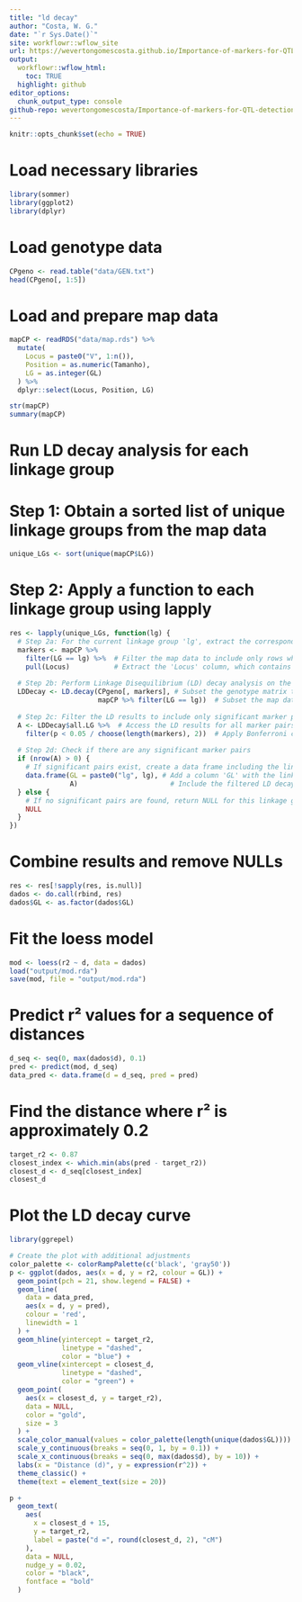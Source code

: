 ```yaml
---
title: "ld decay"
author: "Costa, W. G."
date: "`r Sys.Date()`"
site: workflowr::wflow_site
url: https://wevertongomescosta.github.io/Importance-of-markers-for-QTL-detection-by-machine-learning-methods/
output:
  workflowr::wflow_html:
    toc: TRUE
  highlight: github
editor_options:
  chunk_output_type: console
github-repo: wevertongomescosta/Importance-of-markers-for-QTL-detection-by-machine-learning-methods
---
```


```r
knitr::opts_chunk$set(echo = TRUE)
```

# Load necessary libraries

```r
library(sommer)
library(ggplot2)
library(dplyr)
```

# Load genotype data

```r
CPgeno <- read.table("data/GEN.txt")
head(CPgeno[, 1:5])
```

# Load and prepare map data

```r
mapCP <- readRDS("data/map.rds") %>%
  mutate(
    Locus = paste0("V", 1:n()),
    Position = as.numeric(Tamanho),
    LG = as.integer(GL)
  ) %>%
  dplyr::select(Locus, Position, LG)

str(mapCP)
summary(mapCP)
```

# Run LD decay analysis for each linkage group

# Step 1: Obtain a sorted list of unique linkage groups from the map data

```r
unique_LGs <- sort(unique(mapCP$LG))
```

# Step 2: Apply a function to each linkage group using lapply
```r
res <- lapply(unique_LGs, function(lg) {
  # Step 2a: For the current linkage group 'lg', extract the corresponding marker names
  markers <- mapCP %>%
    filter(LG == lg) %>%  # Filter the map data to include only rows where LG equals the current linkage group
    pull(Locus)           # Extract the 'Locus' column, which contains marker names
  
  # Step 2b: Perform Linkage Disequilibrium (LD) decay analysis on the genotype data for these markers
  LDDecay <- LD.decay(CPgeno[, markers], # Subset the genotype matrix to include only the columns for the current markers
                      mapCP %>% filter(LG == lg))  # Subset the map data to include only the current linkage group
  
  # Step 2c: Filter the LD results to include only significant marker pairs after Bonferroni correction
  A <- LDDecay$all.LG %>%  # Access the LD results for all marker pairs
    filter(p < 0.05 / choose(length(markers), 2))  # Apply Bonferroni correction to adjust the p-value threshold
  
  # Step 2d: Check if there are any significant marker pairs
  if (nrow(A) > 0) {
    # If significant pairs exist, create a data frame including the linkage group identifier
    data.frame(GL = paste0("lg", lg), # Add a column 'GL' with the linkage group name (e.g., 'lg1', 'lg2', etc.)
               A)                       # Include the filtered LD decay results
  } else {
    # If no significant pairs are found, return NULL for this linkage group
    NULL
  }
})
```



# Combine results and remove NULLs
```r
res <- res[!sapply(res, is.null)]
dados <- do.call(rbind, res)
dados$GL <- as.factor(dados$GL)
```



# Fit the loess model
```r
mod <- loess(r2 ~ d, data = dados)
load("output/mod.rda")
save(mod, file = "output/mod.rda")
```

# Predict r² values for a sequence of distances
```r

d_seq <- seq(0, max(dados$d), 0.1)
pred <- predict(mod, d_seq)
data_pred <- data.frame(d = d_seq, pred = pred)
```

# Find the distance where r² is approximately 0.2
```r
target_r2 <- 0.87
closest_index <- which.min(abs(pred - target_r2))
closest_d <- d_seq[closest_index]
closest_d
```

# Plot the LD decay curve
```r
library(ggrepel)

# Create the plot with additional adjustments
color_palette <- colorRampPalette(c('black', 'gray50'))
p <- ggplot(dados, aes(x = d, y = r2, colour = GL)) +
  geom_point(pch = 21, show.legend = FALSE) +
  geom_line(
    data = data_pred,
    aes(x = d, y = pred),
    colour = 'red',
    linewidth = 1
  ) +
  geom_hline(yintercept = target_r2,
             linetype = "dashed",
             color = "blue") +
  geom_vline(xintercept = closest_d,
             linetype = "dashed",
             color = "green") +
  geom_point(
    aes(x = closest_d, y = target_r2),
    data = NULL,
    color = "gold",
    size = 3
  ) +
  scale_color_manual(values = color_palette(length(unique(dados$GL)))) +
  scale_y_continuous(breaks = seq(0, 1, by = 0.1)) +
  scale_x_continuous(breaks = seq(0, max(dados$d), by = 10)) +
  labs(x = "Distance (d)", y = expression(r^2)) +
  theme_classic() +
  theme(text = element_text(size = 20))

p +
  geom_text(
    aes(
      x = closest_d + 15,
      y = target_r2,
      label = paste("d =", round(closest_d, 2), "cM")
    ),
    data = NULL,
    nudge_y = 0.02,
    color = "black",
    fontface = "bold"
  )
```
